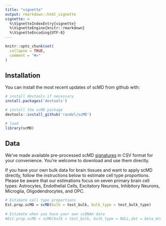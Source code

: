 ```yaml
---
title: "vignette"
output: rmarkdown::html_vignette
vignette: >
  %\VignetteIndexEntry{vignette}
  %\VignetteEngine{knitr::rmarkdown}
  %\VignetteEncoding{UTF-8}
---
```


```r
knitr::opts_chunk$set(
  collapse = TRUE,
  comment = "#>"
)
```


## Installation

You can install the most recent updates of scMD from github with:

```r
# install devtools if necessary
install.packages('devtools')

# install the scMD package
devtools::install_github('randel/scMD')

# load
library(scMD)
```

## Data

We've made available pre-processed scMD [signatures](https://github.com/randel/scMD/tree/main/Processed_data_450k850k) in CSV format for your convenience. You're welcome to download and use them directly.

If you have your own bulk data for brain tissues and want to apply scMD directly, follow the instructions below to estimate cell type proportions. Please be aware that our estimations focus on seven primary brain cell types: Astrocytes, Endothelial Cells, Excitatory Neurons, Inhibitory Neurons, Microglia, Oligodendrocytes, and OPC.

```r
# Estimate cell type proportions
Est.prop.scMD = scMD(bulk = test_bulk, bulk_type = test_bulk_type)
                               
# Estimate when you have your own scDNAm data
#Est.prop.scMD = scMD(bulk = test_bulk, bulk_type = NULL,dat = beta_mtx,DM_df = df)

```


